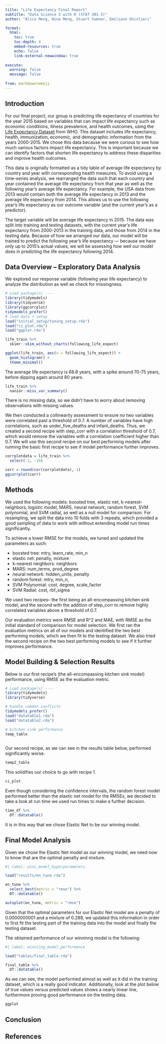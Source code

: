 ```yaml
---
title: "Life Expectancy Final Report"
subtitle: "Data Science 3 with R (STAT 301-3)"
author: "Alice Meng, Nina Meng, Stuart Sumner, Emiliano Ghislieri"

format:
  html:
    toc: true
    toc-depth: 4
    embed-resources: true
    echo: false
    link-external-newwindow: true
    
execute:
  warning: false
  message: false
  
from: markdown+emoji 
---
```


## Introduction

For our final project, our group is predicting life expectancy of countries for the year 2015 based on variables that can impact life expectancy such as economic conditions, illness prevalence, and health outcomes, using the [Life Expectancy Dataset](https://www.kaggle.com/datasets/lashagoch/life-expectancy-who-updated) from WHO. This dataset includes life expectancy, health, immunization, economic, and demographic information from the years 2000-2015. We chose this data because we were curious to see how much various factors impact life expectancy. This is important because we can identify factors that shorten life expectancy to address these disparities and improve health outcomes.

This data is originally formatted as a tidy table of average life expectancy by country and year with corresponding health measures. To avoid using a time-series analysis, we rearranged the data such that each country and year contained the average life expectancy from that year as well as the following year's average life expectancy. For example, the USA data from 2013 would contain both the average life expectancy in 2013 and the average life expectancy from 2014. This allows us to use the following year's life expectancy as our outcome variable (and the current year's as a predictor).

The target variable will be average life expectancy in 2015. The data was split into training and testing datasets, with the current year's life expectancy from 2000-2013 in the training data, and those from 2014 in the testing data. Because of how we arranged our data, our model will be trained to predict the following year's life expectancy — because we have only up to 2015's actual values, we will be assessing how well our model does in predicting the life expectancy following 2014.

## Data Overview -- Exploratory Data Analysis

We explored our response variable (following year life expectancy) to analyze the distribution as well as check for missingness.
```r
# Load package(s) ----
library(tidymodels)
library(tidyverse)
library(ggcorrplot)
tidymodels_prefer()
# load data + setup
load("initial_setup/tuning_setup.rda")
load("ci_plot.rda")
load("ggplot.rda")

life_train %>% 
  skimr::skim_without_charts(following_life_expect)

ggplot(life_train, aes(x = following_life_expect)) +
  geom_histogram() +
  theme_minimal()
```
The average life expectancy is 68.8 years, with a spike around 70-75 years, before dipping again around 80 years.
```r
life_train %>% 
  naniar::miss_var_summary()
```
There is no missing data, so we didn't have to worry about removing observations with missing values.

We then conducted a collinearity assessment to ensure no two variables were correlated past a threshold of 0.7. A number of variables have high correlations, such as under_five_deaths and infant_deaths. Thus, we created a second recipe with step_corr with a correlation threshold of 0.7, which would remove the variables with a correlation coefficient higher than 0.7. We will use this second recipe on our best performing models after running the basic first recipe to see if model performance further improves.

```r
corrplotdata = life_train %>% 
  select(-1, -19)

corr = round(cor(corrplotdata), 1)
ggcorrplot(corr)
```

## Methods

We used the following models: boosted tree, elastic net, k-nearest-neighbors, logistic model, MARS, neural network, random forest, SVM polynomial, and SVM radial, as well as a null model for comparison. For resampling, we split the data into 10 folds with 3 repeats, which provided a good sampling of data to work with without extending model run times significantly. 

To achieve a lower RMSE for the models, we tuned and updated the parameters as such:

- boosted tree: mtry, learn_rate, min_n
- elastic net: penalty, mixture
- k-nearest neighbors: neighbors
- MARS: num_terms, prod_degree
- neural network: hidden_units, penalty
- random forest: mtry, min_n, 
- SVM Polynomial: cost, degree, scale_factor
- SVM Radial: cost, rbf_sigma

We used two recipes-- the first being an all-encompassing kitchen sink model, and the second with the addition of step_corr to remove highly correlated variables above a threshold of 0.7. 

Our evaluation metrics were RMSE and R^2 and MAE, with RMSE as the initial standard of comparison for model selection. We first ran the evaluation metrics on all of our models and identified the two best performing models, which we then fit to the testing dataset. We also  tried the second recipe on the two best performing models to see if it further improves performance.

## Model Building & Selection Results

Below is our first recipe's (the all-encompassing kitchen sink model) performance, using RMSE as the evaluation metric.

```r
# Load package(s) ----
library(tidymodels)
library(tidyverse)

# handle common conflicts 
tidymodels_prefer()
load("datatable1.rda")
load("datatable2.rda")

```


```r
# kitchen sink performance
temp_table
  
```

Our second recipe, as we can see in the results table below, performed significantly worse.

```r
temp2_table
```

This solidifies our choice to go with recipe 1.

```r
ci_plot
```

Even though considering the confidence intervals, the random forest model performed better than the elastic net model for the RMSEs, we decided to take a look at run time we used run times to make a further decision.

```r
time_df %>% 
  DT::datatable()
```


It is in this way that we chose Elastic Net to be our winning model.

## Final Model Analysis

Given we chose the Elastic Net model as our winning model, we need now to know that are the optimal penalty and mixture.

```r
#| label: wini_model_hyperparameters

load("results/en_tune.rda")

en_tune %>% 
  select_best(metric = "rmse") %>% 
  DT::datatable()

autoplot(en_tune, metric = "rmse")
```

Given that the optimal parameters for our Elastic Net model are a penalty of 0.0000000001 and a mixture of 0.288, we updated this information in order to first fit the testing part of the training data into the model and finally the testing dataset.

The obtained performance of our winninng model is the following:
```r
#| label: winniing_model_performance

load("tables/final_table.rda")

final_table %>% 
  DT::datatable()
```
As we can see, the model performed almost as well as it did in the training dataset, which is a really good indicator. Additionally, look at the plot below of true values versus predicted values shows a nearly linear line, furthermore proving good performance on the testing data. 

```r
ggplot 
```

## Conclusion

## References

